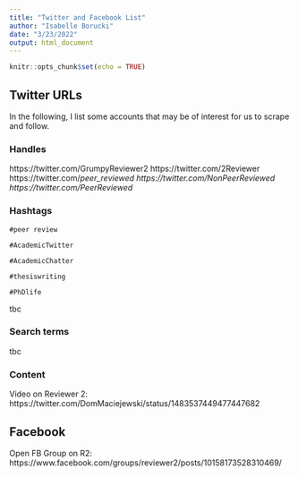 ```yaml
---
title: "Twitter and Facebook List"
author: "Isabelle Borucki"
date: "3/23/2022"
output: html_document
---
```


```r
knitr::opts_chunk$set(echo = TRUE)
```

## Twitter URLs 

In the following, I list some accounts that may be of interest for us to scrape and follow. 


### Handles
 
https://twitter.com/GrumpyReviewer2
https://twitter.com/2Reviewer
https://twitter.com/_peer_reviewed
https://twitter.com/NonPeerReviewed
https://twitter.com/PeerReviewed_


### Hashtags

`#peer review`

`#AcademicTwitter`

`#AcademicChatter`

`#thesiswriting`

`#PhDlife`

tbc

### Search terms

tbc 

### Content

Video on Reviewer 2: https://twitter.com/DomMaciejewski/status/1483537449477447682

## Facebook

Open FB Group on R2:
https://www.facebook.com/groups/reviewer2/posts/10158173528310469/
